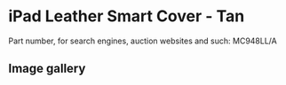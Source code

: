 
# iPad Leather Smart Cover - Tan

Part number, for search engines, auction websites and such: MC948LL/A

## Image gallery

<div style={{ width: "768px" }}>
  <GalleryComponent
    images={[
      {
        original: "/everysource/MC948.png",
        thumbnail: "/everypreview/MC948.png",
      },
      {
        original: "/everysource/MC948_AV1_BLACK.png",
        thumbnail: "/everypreview/MC948_AV1_BLACK.png",
      },
      {
        original: "/everysource/MC948_AV1_WHITE.png",
        thumbnail: "/everypreview/MC948_AV1_WHITE.png",
      },
      {
        original: "/everysource/MC948_AV2_BLACK.png",
        thumbnail: "/everypreview/MC948_AV2_BLACK.png",
      },
      {
        original: "/everysource/MC948_AV2_WHITE.png",
        thumbnail: "/everypreview/MC948_AV2_WHITE.png",
      },
      {
        original: "/everysource/MC948_AV3_BLACK.png",
        thumbnail: "/everypreview/MC948_AV3_BLACK.png",
      },
      {
        original: "/everysource/MC948_AV3_WHITE.png",
        thumbnail: "/everypreview/MC948_AV3_WHITE.png",
      },
      {
        original: "/everysource/MC948_AV4_BLACK.png",
        thumbnail: "/everypreview/MC948_AV4_BLACK.png",
      },
      {
        original: "/everysource/MC948_AV4_WHITE.png",
        thumbnail: "/everypreview/MC948_AV4_WHITE.png",
      },
      {
        original: "/everysource/MC948_AV5.png",
        thumbnail: "/everypreview/MC948_AV5.png",
      }
    ]}
  />
</div>